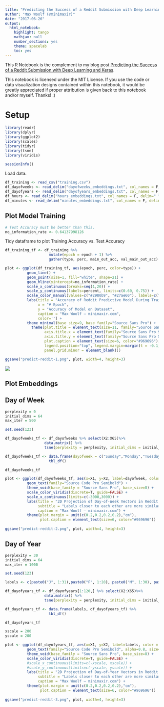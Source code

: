 ```yaml
---
title: "Predicting the Success of a Reddit Submission with Deep Learning and Keras"
author: "Max Woolf (@minimaxir)"
date: "2017-06-26"
output:
  html_notebook:
    highlight: tango
    mathjax: null
    number_sections: yes
    theme: spacelab
    toc: yes
---
```


This R Notebook is the complement to my blog post [Predicting the Success of a Reddit Submission with Deep Learning and Keras](http://minimaxir.com/2017/06/reddit-submission-predict/).

This notebook is licensed under the MIT License. If you use the code or data visualization designs contained within this notebook, it would be greatly appreciated if proper attribution is given back to this notebook and/or myself. Thanks! :)

# Setup

```r
library(readr)
library(dplyr)
library(ggplot2)
library(scales)
library(tidyr)
library(tsne)
library(viridis)

sessionInfo()
```

Load data.

```r
df_training <- read_csv("training.csv")
df_dayofweeks <- read_delim("dayofweeks_embeddings.txt", col_names = F, delim=" ", quote = "—")
df_dayofyears <- read_delim("dayofyears_embeddings.txt", col_names = F, delim=" ", quote = "—")
df_hours <- read_delim("hours_embeddings.txt", col_names = F, delim=" ", quote = "—")
df_minutes <- read_delim("minutes_embeddings.txt", col_names = F, delim=" ", quote = "—")
```

## Plot Model Training

```r
# Test Accuracy must be better than this.
no_information_rate <- 0.64137998126
```

Tidy dataframe to plot Training Accuracy vs. Test Accuracy

```r
df_training_tf <- df_training %>%
                    mutate(epoch = epoch + 1) %>%
                    gather(type, perc, main_out_acc, val_main_out_acc)

plot <- ggplot(df_training_tf, aes(epoch, perc, color=type)) +
          geom_line() +
          geom_point(size=1, fill="white", shape=21) +
          geom_hline(yintercept=no_information_rate) +
          scale_x_continuous(breaks=seq(1,20)) +
          scale_y_continuous(labels=percent, limits=c(0.60, 0.75)) +
          scale_color_manual(values=c("#2980b9", "#27ae60"), labels=c("Training Data (80%)", "Test Data (20%)")) +
          labs(title = "Accuracy of Reddit Predictive Model During Training",
               x = "# Epoch",
               y = "Accuracy of Model on Dataset",
               caption = "Max Woolf — minimaxir.com",
               color='') + 
          theme_minimal(base_size=9, base_family="Source Sans Pro") +
            theme(plot.title = element_text(size=11, family="Source Sans Pro Bold"),
                  axis.title.x = element_text(family="Source Sans Pro Semibold"),
                  axis.title.y = element_text(family="Source Sans Pro Semibold"),
                  plot.caption = element_text(size=6, color="#969696"),
                  legend.position="top", legend.margin=margin(t = -0.1, b = -0.25, unit='cm'),
                  panel.grid.minor = element_blank())

ggsave("predict-reddit-1.png", plot, width=4, height=3)
```

![](predict-reddit-1.png)

## Plot Embeddings

## Day of Week

```r
perplexity = 0
initial_dims = 64
max_iter = 500

set.seed(123)

df_dayofweeks_tf <- df_dayofweeks %>% select(X2:X65)%>%
                  data.matrix() %>%
                  tsne(perplexity = perplexity, initial_dims = initial_dims, max_iter = max_iter)

df_dayofweeks_tf <- data.frame(dayofweek = c("Sunday","Monday","Tuesday","Wednesday","Thursday","Friday","Saturday"), df_dayofweeks_tf) %>%
                    tbl_df()

df_dayofweeks_tf
```

```r
plot <- ggplot(df_dayofweeks_tf, aes(x=X1, y=X2, label=dayofweek, color =dayofweek)) +
          geom_text(family="Source Code Pro Semibold") +
          theme_void(base_family = "Source Sans Pro", base_size=8) +
          scale_color_viridis(discrete=T, guide=FALSE) + 
          scale_x_continuous(limits=c(-3000,3000)) +
          labs(title = "2D Projection of Day-of-Week Vectors in Reddit Prediction Model",
               subtitle = "Labels closer to each other are more similar in context.",
               caption = "Max Woolf — minimaxir.com") +
          theme(plot.margin = unit(c(0.2,0.2,0.2,0.2),"cm"),
                plot.caption = element_text(size=6, color="#969696"))
          
ggsave("predict-reddit-2.png", plot, width=4, height=3)
```

## Day of Year

```r
perplexity = 30
initial_dims = 64
max_iter = 1000

set.seed(123)

labels <- c(paste0("J", 1:31),paste0("F", 1:28), paste0("M", 1:30), paste0("A", 1:31))

df_dayofyears_tf <- df_dayofyears[1:120,] %>% select(X2:X65)%>%
                  data.matrix() %>%
                  tsne(perplexity = perplexity, initial_dims = initial_dims, max_iter = max_iter)

df_dayofyears_tf <- data.frame(labels, df_dayofyears_tf) %>%
                    tbl_df()

df_dayofyears_tf
```


```r
xscale = 200
yscale = 200

plot <- ggplot(df_dayofyears_tf, aes(x=X1, y=X2, label=labels, color = labels)) +
          geom_text(family="Source Code Pro Semibold", alpha=0.8, size=3) +
          theme_void(base_family = "Source Sans Pro", base_size=8) +
          scale_color_viridis(discrete=T, guide=FALSE) + 
          #scale_x_continuous(limits=c(-xscale, xscale)) +
          #scale_y_continuous(limits=c(-yscale, yscale)) +
          labs(title = "2D Projection of Day-of-Year Vectors in Reddit Prediction Model",
               subtitle = "Labels closer to each other are more similar in context.",
               caption = "Max Woolf — minimaxir.com") +
          theme(plot.margin = unit(c(0.2,0.2,0.2,0.2),"cm"),
                plot.caption = element_text(size=6, color="#969696"))
          
ggsave("predict-reddit-3.png", plot, width=4, height=3)
```